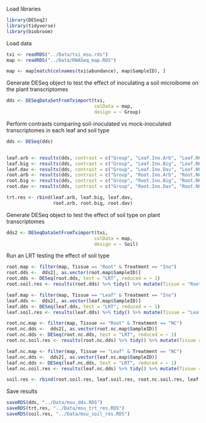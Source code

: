 Load libraries
```r
library(DESeq2)
library(tidyverse)
library(biobroom)
```

Load data
```r
txi <- readRDS("../Data/txi_msu.rds")
map <- readRDS("../Data/RNASeq_map.RDS")

map <- map[match(colnames(txi$abundance), map$SampleID), ]
```

Generate DESeq object to test the effect of inoculating a soil microibome on the plant transcriptomes
```r
dds <- DESeqDataSetFromTximport(txi,
                                colData = map,
                                design = ~ Group)
```

Perform contrasts comparing soil-inoculated vs mock-inoculated transcriptomes in each leaf and soil type
```r
dds <- DESeq(dds)


leaf.arb <- results(dds, contrast = c("Group", "Leaf.Ino.Arb", "Leaf.NC.Arb")) %>% tidy() %>% mutate(Tissue = "Leaf", Soil = "Arb")
leaf.big <- results(dds, contrast = c("Group", "Leaf.Ino.Big", "Leaf.NC.Big")) %>% tidy() %>% mutate(Tissue = "Leaf", Soil = "Big")
leaf.dav <- results(dds, contrast = c("Group", "Leaf.Ino.Dav", "Leaf.NC.Dav")) %>% tidy() %>% mutate(Tissue = "Leaf", Soil = "Dav")
root.arb <- results(dds, contrast = c("Group", "Root.Ino.Arb", "Root.NC.Arb")) %>% tidy() %>% mutate(Tissue = "Root", Soil = "Arb")
root.big <- results(dds, contrast = c("Group", "Root.Ino.Big", "Root.NC.Big")) %>% tidy() %>% mutate(Tissue = "Root", Soil = "Big")
root.dav <- results(dds, contrast = c("Group", "Root.Ino.Dav", "Root.NC.Dav")) %>% tidy() %>% mutate(Tissue = "Root", Soil = "Dav")

trt.res <- rbind(leaf.arb, leaf.big, leaf.dav,
                 root.arb, root.big, root.dav)

```

Generate DESeq object to test the effect of soil type on plant transcriptomes
```r
dds2 <- DESeqDataSetFromTximport(txi,
                                colData = map,
                                design = ~ Soil)
```

Run an LRT testing the effect of soil type
```r
root.map <- filter(map, Tissue == "Root" & Treatment == "Ino")
root.dds <-  dds2[, as.vector(root.map$SampleID)]
root.dds <- DESeq(root.dds, test = "LRT", reduced = ~ 1)
root.soil.res <- results(root.dds) %>% tidy() %>% mutate(Tissue = "Root", Treatment = "Ino")

leaf.map <- filter(map, Tissue == "Leaf" & Treatment == "Ino")
leaf.dds <-  dds2[, as.vector(leaf.map$SampleID)]
leaf.dds <- DESeq(leaf.dds, test = "LRT", reduced = ~ 1)
leaf.soil.res <- results(leaf.dds) %>% tidy() %>% mutate(Tissue = "Leaf", Treatment = "Ino")

root.nc.map <- filter(map, Tissue == "Root" & Treatment == "NC")
root.nc.dds <-  dds2[, as.vector(root.nc.map$SampleID)]
root.nc.dds <- DESeq(root.nc.dds, test = "LRT", reduced = ~ 1)
root.nc.soil.res <- results(root.nc.dds) %>% tidy() %>% mutate(Tissue = "Root", Treatment = "NC")

leaf.nc.map <- filter(map, Tissue == "Leaf" & Treatment == "NC")
leaf.nc.dds <-  dds2[, as.vector(leaf.nc.map$SampleID)]
leaf.nc.dds <- DESeq(leaf.nc.dds, test = "LRT", reduced = ~ 1)
leaf.nc.soil.res <- results(leaf.nc.dds) %>% tidy() %>% mutate(Tissue = "Leaf", Treatment = "NC")

soil.res <- rbind(root.soil.res, leaf.soil.res, root.nc.soil.res, leaf.nc.soil.res) 
```

Save results
```r
saveRDS(dds, "../Data/msu_dds.RDS")
saveRDS(trt.res, "../Data/msu_trt_res.RDS")
saveRDS(soil.res, "../Data/msu_soil_res.RDS")
```
